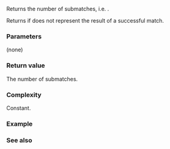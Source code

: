 {{cpp/regex/match_results/title|size}}
{{cpp/regex/match_results/navbar}}
{{ddcl|since=c++11|
size_type size() const noexcept;
}}

Returns the number of submatches, i.e. {{c|std::distance(begin(), end())}}.

Returns {{c|0}} if {{c|*this}} does not represent the result of a successful match.

===Parameters===
(none)

===Return value===
The number of submatches.

===Complexity===
Constant.

===Example===
{{example
|code=
#include &lt;iostream&gt;
#include &lt;regex&gt;
#include &lt;string&gt;

int main()
{
    std::regex re("a(a)*b");
    std::string target("aaab");
    std::smatch sm;

    std::cout &lt;&lt; sm.size() &lt;&lt; '\n';

    std::regex_match(target, sm, re);
    std::cout &lt;&lt; sm.size() &lt;&lt; '\n';
}
|output=
0
2
}}

===See also===
{{dsc begin}}
{{dsc inc|cpp/regex/match_results/dsc begin}}
{{dsc inc|cpp/regex/match_results/dsc end}}
{{dsc end}}

{{langlinks|de|es|fr|it|ja|pt|ru|zh}}